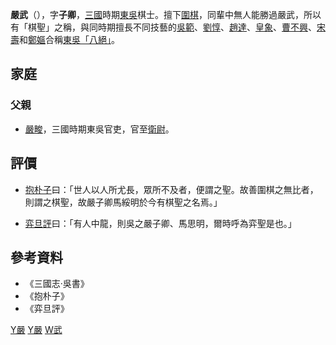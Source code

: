 '''嚴武'''（{{bd|？||？||catIdx=Y严}}），字'''子卿'''，[[三國|三國]]時期[[孙吴|東吳]]棋士。擅下[[圍棋|圍棋]]，同輩中無人能勝過嚴武，所以有「棋聖」之稱，與同時期擅長不同技藝的[[吳範|吳範]]、[[劉惇|劉惇]]、[[趙達|趙達]]、[[皇象|皇象]]、[[曹不興|曹不興]]、[[宋壽|宋壽]]和[[鄭嫗|鄭嫗]]合稱[[東吳八絕|東吳「八絕」]]。

==家庭==
===父親===
*[[嚴畯|嚴畯]]，三國時期東吳官吏，官至[[衛尉|衛尉]]。

==評價==
*[[抱朴子|抱朴子]]曰：「世人以人所尤長，眾所不及者，便謂之聖。故善圍棋之無比者，則謂之棋聖，故嚴子卿馬綏明於今有棋聖之名焉。」

*[[弈旦評|弈旦評]]曰：「有人中龍，則吳之嚴子卿、馬思明，爾時呼為弈聖是也。」

==參考資料==
*《三國志·吳書》
*《抱朴子》
*《弈旦評》

[[Category:三國人|Y嚴]]
[[Category:八絕|Y嚴]]
[[Category:嚴姓|W武]]